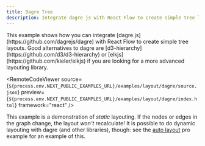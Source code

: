 ```yaml
---
title: Dagre Tree
description: Integrate dagre js with React Flow to create simple tree layouts
---
```



<ExampleLayout>
This example shows how you can integrate [dagre.js](https://github.com/dagrejs/dagre) with React Flow to create simple tree layouts. Good alternatives to dagre are [d3-hierarchy](https://github.com/d3/d3-hierarchy) or [elkjs](https://github.com/kieler/elkjs) if you are looking for a more advanced layouting library.

<RemoteCodeViewer
  source={`${process.env.NEXT_PUBLIC_EXAMPLES_URL}/examples/layout/dagre/source.json`}
  preview={`${process.env.NEXT_PUBLIC_EXAMPLES_URL}/examples/layout/dagre/index.html`}
  framework="react"
/>

This example is a demonstration of _static_ layouting. If the nodes or edges in
the graph change, the layout _won't_ recalculate! It is possible to do dynamic
layouting with dagre (and other libraries), though: see the [auto layout](/examples/layout/auto-layout)
pro example for an example of this.
</ExampleLayout>
